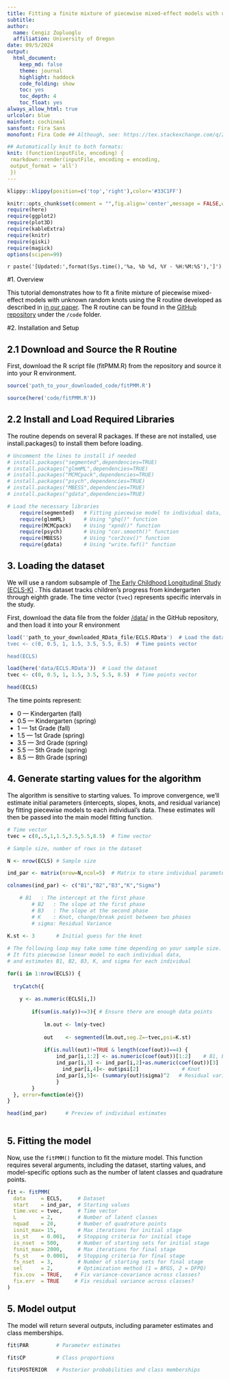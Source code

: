 ---
title: Fitting a finite mixture of piecewise mixed-effect models with unknown random knots
subtitle:
author:
  name: Cengiz Zopluoglu
  affiliation: University of Oregon
date: 09/5/2024
output: 
  html_document:
    keep_md: false
    theme: journal
    highlight: haddock
    code_folding: show
    toc: yes
    toc_depth: 4
    toc_float: yes
always_allow_html: true
urlcolor: blue
mainfont: cochineal
sansfont: Fira Sans
monofont: Fira Code ## Although, see: https://tex.stackexchange.com/q/294362

## Automatically knit to both formats:
knit: (function(inputFile, encoding) {
 rmarkdown::render(inputFile, encoding = encoding, 
 output_format = 'all') 
 })
---

```{r klippy, echo=FALSE, include=TRUE}
klippy::klippy(position=c('top','right'),color='#33C1FF')
```


<style>
.list-group-item.active, .list-group-item.active:focus, .list-group-item.active:hover {
    z-index: 2;
    color: #fff;
    background-color: #33C1FF;
    border-color: #97CAEF;
}

</style>


```{r setup, include=FALSE}
knitr::opts_chunk$set(comment = "",fig.align='center',message = FALSE,warning = FALSE)
require(here)
require(ggplot2)
require(plot3D)
require(kableExtra)
require(knitr)
require(giski)
require(magick)
options(scipen=99)

```

`r paste('[Updated:',format(Sys.time(),'%a, %b %d, %Y - %H:%M:%S'),']')`

<font color="black">

#1. Overview

This tutorial demonstrates how to fit a finite mixture of piecewise mixed-effect models with unknown random knots using the R routine developed as described in [in our paper](https://github.com/czopluoglu/fitPMM/blob/main/paper/2015_Kohli%2C%20Harring%2C%20%26%20Zopluoglu.pdf). The R routine can be found in the [GitHub repository](https://github.com/czopluoglu/fitPMM) under the `/code` folder.

#2. Installation and Setup

## 2.1 Download and Source the R Routine

First, download the R script file (fitPMM.R) from the repository and source it into your R environment.

```{r,eval=FALSE,echo=TRUE}
source('path_to_your_downloaded_code/fitPMM.R')

```

```{r,eval=TRUE,echo=FALSE}
source(here('code/fitPMM.R'))
```

## 2.2 Install and Load Required Libraries

The routine depends on several R packages. If these are not installed, use install.packages() to install them before loading.

```{r}
# Uncomment the lines to install if needed
# install.packages("segmented",dependencies=TRUE)
# install.packages("glmmML",dependencies=TRUE)
# install.packages("MCMCpack",dependencies=TRUE)
# install.packages("psych",dependencies=TRUE)
# install.packages("MBESS",dependencies=TRUE)
# install.packages("gdata",dependencies=TRUE)

# Load the necessary libraries
	require(segmented)   # Fitting piecewise model to individual data, used to obtain start values
	require(glmmML)      # Using "ghq()" function
	require(MCMCpack)    # Using "xpnd()" function        
	require(psych)       # Using "cor.smooth()" function
	require(MBESS)       # Using "cor2cov()" function
	require(gdata)       # Using "write.fwf()" function

```

## 3. Loading the dataset

We will use a random subsample of [The Early Childhood Longitudinal Study (ECLS-K)](http://nces.ed.gov/ecls/) . This dataset tracks children's progress from kindergarten through eighth grade. The time vector (`tvec`) represents specific intervals in the study.

First, download the data file from the folder [/data/](https://github.com/czopluoglu/fitPMM/tree/main/data) in the GitHub repository, and then load it into your R environment

```{r,eval=FALSE,echo=TRUE}
load(''path_to_your_downloaded_RData_file/ECLS.RData')  # Load the dataset
tvec <- c(0, 0.5, 1, 1.5, 3.5, 5.5, 8.5)  # Time points vector

head(ECLS)
```


```{r,eval=TRUE,echo=FALSE}
load(here('data/ECLS.RData'))  # Load the dataset
tvec <- c(0, 0.5, 1, 1.5, 3.5, 5.5, 8.5)  # Time points vector

head(ECLS)
```

The time points represent:

- 0   --- Kindergarten (fall)
- 0.5 --- Kindergarten (spring)
- 1   --- 1st Grade (fall)
- 1.5 --- 1st Grade (spring)
- 3.5 --- 3rd Grade (spring)
- 5.5 --- 5th Grade (spring)
- 8.5 --- 8th Grade (spring)

## 4. Generate starting values for the algorithm

The algorithm is sensitive to starting values. To improve convergence, we'll estimate initial parameters (intercepts, slopes, knots, and residual variance) by fitting piecewise models to each individual's data. These estimates will then be passed into the main model fitting function.

```{r}

# Time vector 
tvec = c(0,.5,1,1.5,3.5,5.5,8.5)  # Time vector

# Sample size, number of rows in the dataset

N <- nrow(ECLS) # Sample size						  

ind_par <- matrix(nrow=N,ncol=5)  # Matrix to store individual parameter estimates

colnames(ind_par) <- c("B1","B2","B3","K","Sigma")  

    # B1   : The intercept at the first phase
		# B2   : The slope at the first phase
		# B3   : The slope at the second phase
		# K    : Knot, change/break point between two phases
		# sigma: Residual Variance 
  
K.st <- 3		# Initial guess for the knot	  		

# The following loop may take some time depending on your sample size. 
# It fits piecewise linear model to each individual data, 
# and estimates B1, B2, B3, K, and sigma for each individual

for(i in 1:nrow(ECLS)) {    
  
  tryCatch({
		
    y <- as.numeric(ECLS[i,])
		
		if(sum(is.na(y))<=3){ # Ensure there are enough data points
		  
			lm.out <- lm(y~tvec)  
			
			out    <- segmented(lm.out,seg.Z=~tvec,psi=K.st) 
      
			if(is.null(out)!=TRUE & length(coef(out))==4) {
       			ind_par[i,1:2] <- as.numeric(coef(out))[1:2]    # B1, B2
	      		ind_par[i,3] <- ind_par[i,2]+as.numeric(coef(out))[3]  # B3
			      ind_par[i,4]<- out$psi[2]              # Knot
      			ind_par[i,5]<- (summary(out)$sigma)^2   # Residual variance
            	}
		}
  }, error=function(e){})
}

head(ind_par) 	   # Preview of individual estimates     
	
```


## 5. Fitting the model

Now, use the `fitPMM()` function to fit the mixture model. This function requires several arguments, including the dataset, starting values, and model-specific options such as the number of latent classes and quadrature points.

```{r}

fit <- fitPMM(
  data     = ECLS,     # Dataset
  start    = ind_par,  # Starting values
  time.vec = tvec,     # Time vector
  L        = 2,        # Number of latent classes
  nquad    = 20,       # Number of quadrature points
  isnit_max= 15,       # Max iterations for initial stage
  is_st    = 0.001,    # Stopping criteria for initial stage
  is_nset  = 500,      # Number of starting sets for initial stage
  fsnit_max= 2000,     # Max iterations for final stage
  fs_st    = 0.0001,   # Stopping criteria for final stage
  fs_nset  = 3,        # Number of starting sets for final stage
  sel      = 2,        # Optimization method (1 = BFGS, 2 = DFPQ)
  fix.cov  = TRUE,    # Fix variance-covariance across classes?
  fix.err  = TRUE     # Fix residual variance across classes?
)


```

## 5. Model output

The model will return several outputs, including parameter estimates and class memberships.

```{r}
fit$PAR         # Parameter estimates
```

```{r}
fit$CP          # Class proportions
```

```{r}
fit$POSTERIOR   # Posterior probabilities and class memberships
```

</font>




